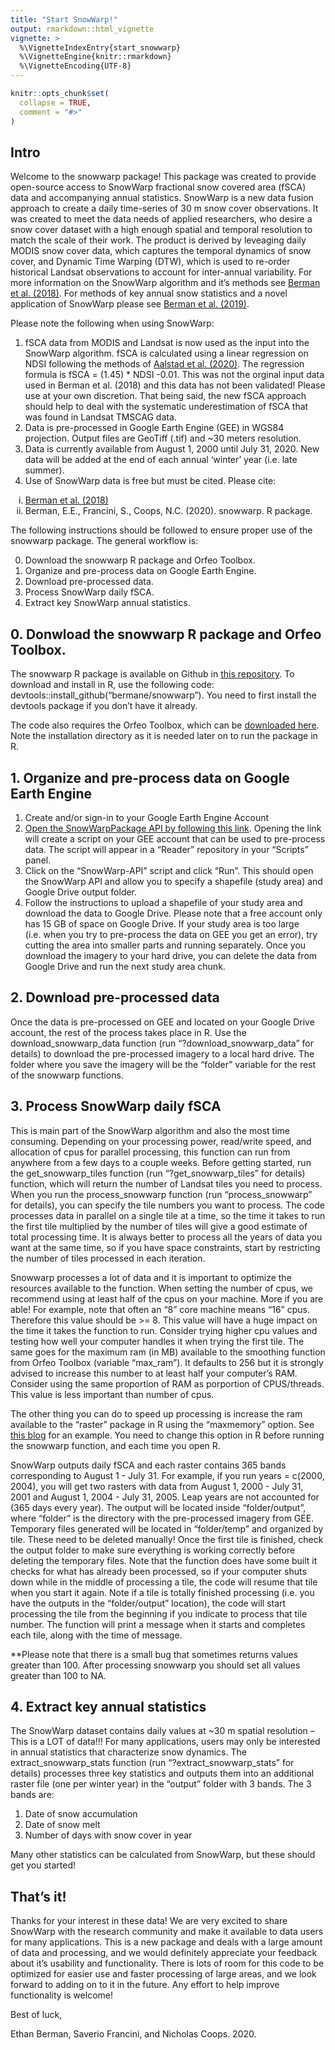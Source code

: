 ```yaml
---
title: "Start SnowWarp!"
output: rmarkdown::html_vignette
vignette: >
  %\VignetteIndexEntry{start_snowwarp}
  %\VignetteEngine{knitr::rmarkdown}
  %\VignetteEncoding{UTF-8}
---
```


```r
knitr::opts_chunk$set(
  collapse = TRUE,
  comment = "#>"
)
```

## Intro

Welcome to the snowwarp package! This package was created to provide open-source access to SnowWarp fractional snow covered area (fSCA) data and accompanying annual statistics. SnowWarp is a new data fusion approach to create a daily time-series of 30 m snow cover observations. It was created to meet the data needs of applied researchers, who desire a snow cover dataset with a high enough spatial and temporal resolution to match the scale of their work. The product is derived by leveaging daily MODIS snow cover data, which captures the temporal dynamics of snow cover, and Dynamic Time Warping (DTW), which is used to re-order historical Landsat observations to account for inter-annual variability. For more information on the SnowWarp algorithm and it's methods see [Berman et al. (2018)](https://www.sciencedirect.com/science/article/abs/pii/S0034425718303626). For methods of key annual snow statistics and a novel application of SnowWarp please see [Berman et al. (2019)](https://journals.plos.org/plosone/article?id=10.1371/journal.pone.0215243). 

Please note the following when using SnowWarp:

1. fSCA data from MODIS and Landsat is now used as the input into the SnowWarp algorithm. fSCA is calculated using a linear regression on NDSI following the methods of [Aalstad et al. (2020)](https://www.sciencedirect.com/science/article/pii/S0034425719306388). The regression formula is fSCA = (1.45) * NDSI -0.01. This was not the orginal input data used in Berman et al. (2018) and this data has not been validated! Please use at your own discretion. That being said, the new fSCA approach should help to deal with the systematic underestimation of fSCA that was found in Landsat TMSCAG data.
2. Data is pre-processed in Google Earth Engine (GEE) in WGS84 projection. Output files are GeoTiff (.tif) and ~30 meters resolution.
3. Data is currently available from August 1, 2000 until July 31, 2020. New data will be added at the end of each annual 'winter' year (i.e. late summer).
3. Use of SnowWarp data is free but must be cited. Please cite:
  i) [Berman et al. (2018)](https://www.sciencedirect.com/science/article/abs/pii/S0034425718303626)
  ii) Berman, E.E., Francini, S., Coops, N.C. (2020). snowwarp. R package.

The following instructions should be followed to ensure proper use of the snowwarp package. The general workflow is:

0. Download the snowwarp R package and Orfeo Toolbox.
1. Organize and pre-process data on Google Earth Engine.
2. Download pre-processed data.
3. Process SnowWarp daily fSCA.
4. Extract key SnowWarp annual statistics.

## 0. Donwload the snowwarp R package and Orfeo Toolbox.

The snowwarp R package is available on Github in [this repository](https://github.com/bermane/snowwarp). To download and install in R, use the following code: devtools::install_github("bermane/snowwarp"). You need to first install the devtools package if you don't have it already.

The code also requires the Orfeo Toolbox, which can be [downloaded here](https://www.orfeo-toolbox.org/). Note the installation directory as it is needed later on to run the package in R.

## 1. Organize and pre-process data on Google Earth Engine

1. Create and/or sign-in to your Google Earth Engine Account
2. [Open the SnowWarpPackage API by following this link](https://code.earthengine.google.com/?accept_repo=users/sfrancini/SnowWarpPackage). Opening the link will create a script on your GEE account that can be used to pre-process data. The script will appear in a "Reader" repository in your "Scripts" panel.
3.  Click on the "SnowWarp-API" script and click "Run". This should open the SnowWarp API and allow you to specify a shapefile (study area) and Google Drive output folder.
4. Follow the instructions to upload a shapefile of your study area and download the data to Google Drive. Please note that a free account only has 15 GB of space on Google Drive. If your study area is too large (i.e. when you try to pre-process the data on GEE you get an error), try cutting the area into smaller parts and running separately. Once you download the imagery to your hard drive, you can delete the data from Google Drive and run the next study area chunk.

## 2. Download pre-processed data

Once the data is pre-processed on GEE and located on your Google Drive account, the rest of the process takes place in R. Use the download_snowwarp_data function (run "?download_snowwarp_data" for details) to download the pre-processed imagery to a local hard drive. The folder where you save the imagery will be the "folder" variable for the rest of the snowwarp functions.

## 3. Process SnowWarp daily fSCA

This is main part of the SnowWarp algorithm and also the most time consuming. Depending on your processing power, read/write speed, and allocation of cpus for parallel processing, this function can run from anywhere from a few days to a couple weeks. Before getting started, run the get_snowwarp_tiles function (run "?get_snowwarp_tiles" for details) function, which will return the number of Landsat tiles you need to process. When you run the process_snowwarp function (run "process_snowwarp" for details), you can specify the tile numbers you want to process. The code processes data in parallel on a single tile at a time, so the time it takes to run the first tile multiplied by the number of tiles will give a good estimate of total processing time. It is always better to process all the years of data you want at the same time, so if you have space constraints, start by restricting the number of tiles processed in each iteration. 

Snowwarp processes a lot of data and it is important to optimize the resources available to the function. When setting the number of cpus, we recommend using at least half of the cpus on your machine. More if you are able! For example, note that often an "8" core machine means "16" cpus. Therefore this value should be >= 8. This value will have a huge impact on the time it takes the function to run. Consider trying higher cpu values and testing how well your computer handles it when trying the first tile. The same goes for the maximum ram (in MB) available to the smoothing function from Orfeo Toolbox (variable "max_ram"). It defaults to 256 but it is strongly advised to increase this number to at least half your computer's RAM. Consider using the same proportion of RAM as porportion of CPUS/threads. This value is less important than number of cpus.

The other thing you can do to speed up processing is increase the ram available to the "raster" package in R using the "maxmemory" option. See [this blog](https://www.gis-blog.com/increasing-the-speed-of-raster-processing-with-r-part-13/) for an example. You need to change this option in R before running the snowwarp function, and each time you open R.

SnowWarp outputs daily fSCA and each raster contains 365 bands corresponding to August 1 - July 31. For example, if you run years = c(2000, 2004), you will get two rasters with data from August 1, 2000 - July 31, 2001 and August 1, 2004 - July 31, 2005. Leap years are not accounted for (365 days every year). The output will be located inside "folder/output", where "folder" is the directory with the pre-processed imagery from GEE. Temporary files generated will be located in "folder/temp" and organized by tile. These need to be deleted manually! Once the first tile is finished, check the output folder to make sure everything is working correctly before deleting the temporary files. Note that the function does have some built it checks for what has already been processed, so if your computer shuts down while in the middle of processing a tile, the code will resume that tile when you start it again. Note if a tile is totally finished processing (i.e. you have the outputs in the "folder/output" location), the code will start processing the tile from the beginning if you indicate to process that tile number. The function will print a message when it starts and completes each tile, along with the time of message. 

**Please note that there is a small bug that sometimes returns values greater than 100. After processing snowwarp you should set all values greater than 100 to NA.

## 4. Extract key annual statistics

The SnowWarp dataset contains daily values at ~30 m spatial resolution -- This is a LOT of data!!! For many applications, users may only be interested in annual statistics that characterize snow dynamics. The extract_snowwarp_stats function (run "?extract_snowwarp_stats" for details) processes three key statistics and outputs them into an additional raster file (one per winter year) in the "output" folder with 3 bands. The 3 bands are:

1. Date of snow accumulation
2. Date of snow melt
3. Number of days with snow cover in year

Many other statistics can be calculated from SnowWarp, but these should get you started!

## That's it!

Thanks for your interest in these data! We are very excited to share SnowWarp with the research community and make it available to data users for many applications. This is a new package and deals with a large amount of data and processing, and we would definitely appreciate your feedback about it's usability and functionality. There is lots of room for this code to be optimized for easier use and faster processing of large areas, and we look forward to adding on to it in the future. Any effort to help improve functionality is welcome!

Best of luck,

Ethan Berman, Saverio Francini, and Nicholas Coops. 2020.


